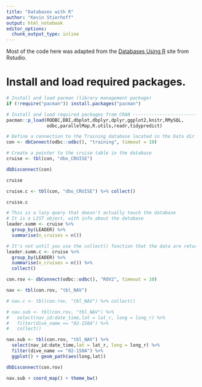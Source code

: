```yaml
---
title: "Databases with R"
author: "Kevin Stierhoff"
output: html_notebook
editor_options: 
  chunk_output_type: inline
---
```


Most of the code here was adapted from the [Databases Using R](https://db.rstudio.com/) site from Rstudio.

# Install and load required packages.  

```r
# Install and load pacman (library management package)
if (!require("pacman")) install.packages("pacman")

# Install and load required packages from CRAN ---------------------------------
pacman::p_load(RODBC,DBI,dbplot,dbplyr,dplyr,ggplot2,knitr,RMySQL,
               odbc,parallelMap,R.utils,readr,tidypredict)
```

```r
# Define a connection to the Training database located in the Data dir
con <- dbConnect(odbc::odbc(), "training", timeout = 10)

# Create a pointer to the cruise table in the database 
cruise <- tbl(con, "dbo_CRUISE")

dbDisconnect(con)

cruise
```

```r
cruise.c <- tbl(con, "dbo_CRUISE") %>% collect()

cruise.c
```


```r
# This is a lazy query that doesn't actually touch the database
# It is a LIST object, with info about the database
leader.summ <- cruise %>% 
  group_by(LEADER) %>% 
  summarise(n_cruises = n())
```


```r
# It's not until you use the collect() function that the data are returned to an object (a tibble in this case)
leader.summ.c <- cruise %>% 
  group_by(LEADER) %>% 
  summarise(n_cruises = n()) %>% 
  collect()
```

```r
con.rov <- dbConnect(odbc::odbc(), "ROV2", timeout = 10)

nav <- tbl(con.rov, "tbl_NAV")

# nav.c <- tbl(con.rov, "tbl_NAV") %>% collect()

# nav.sub <- tbl(con.rov, "tbl_NAV") %>% 
#   select(nav_id:date_time,lat = lat_r, long = long_r) %>% 
#   filter(dive_name == "02-158A") %>% 
#   collect()

nav.sub <- tbl(con.rov, "tbl_NAV") %>% 
  select(nav_id:date_time,lat = lat_r, long = long_r) %>% 
  filter(dive_name == "02-158A") %>% 
  ggplot() + geom_path(aes(long,lat))

dbDisconnect(con.rov)

nav.sub + coord_map() + theme_bw()
```



